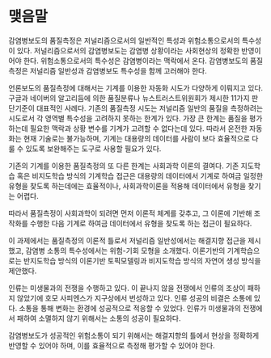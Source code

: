 # 맺음말

감염병보도의 품질측정은 저널리즘으로서의 일반적인 특성과 위험소통으로서의 특수성이 있다. 저널리즘으로서의 감염병보도는 감염병 상황이라는 사회현상의 정확한 반영이어야 한다. 위험소통으로서의 특수성은 감염병이라는 맥락에서 온다. 감염병보도의 품질측정은 저널리즘 일반성과 감염병보도 특수성을 함께 고러해야 한다. 

언론보도의 품질측정에 대해서는 기계를 이용한 자동화 시도가 다양하게 이뤄지고 있다. 구글과 네이버의 알고리듬에 의한 품질분류나 뉴스트러스트위원회가 제시한 11가지 판단기준이 대표적인 사례다. 기존의 품질측정 시도는 저널리즘 일반의 품질을 측정하려는 시도로서 각 영역별 특수성을 고려하지 못하는 한계가 있다. 가장 큰 한계는 품질을 평가하는데 필요한 맥락과 상황 변수를 기계가 고려할 수 없다는데 있다. 따라서 온전한 자동화는 현재 기술로는 불가능하며, 기계는 대용량의 데이터를 사람이 보다 효율적으로 다룰 수 있도록 보완해주는 도구로 사용할 필요가 있다. 

기존의 기계를 이용한 품질측정의 또 다른 한계는 사회과학 이론의 결여다. 기존 지도학습 혹은 비지도학습 방식의 기계학습  접근은 대용량의 데이터에서 기계로 하여금 일정한 유형을 찾도록 하는데에는 효율적이나, 사회과학이론을 적용해 데이터에서 유형을 찾기는 어렵다. 

따라서 품질측정이 사회과학이 되려면 먼저 이론적 체계를 갖추고, 그 이론에 기반해 조작화를 수행한 다음 기계로 하여금 데이터에서 유형을 찾도록 하는 접근이 필요하다. 

이 과제에서는 품질측정의 이론적 틀로서 저널리즘 일반성에서는 해결지향 접근을 제시했고, 감염병 소통의 특수성에서는 위험-기회 모형을 소개했다. 이론기반의 기계학습으로는 반지도학습 방식의 이론기반 토픽모델링과 비지도학습 방식의 자연어 생성 방식을 제안했다. 

인류는 미생물과의 전쟁을 수행하고 있다. 이 끝나지 않을 전쟁에서 인류의 조상이 패하지 않았기에 호모 사피엔스가 지구상에서 번성하고 있다. 인류 성공의 비결은 소통에 있다. 소통을 통해 변화는 환경에 성공적으로 적응할 수 있었다. 인류가 미생물과의 전쟁에서 패하여 소멸하지 않기 위해서는 소통의 성공이 필요하다. 

감염병보도가 성공적인 위험소통이 되기 위해서는 해결지향의 틀에서 현상을 정확하게 반영할 수 있어야 하며, 이를 효율적으로 측정해 평가할 수 있어야 한다. 


